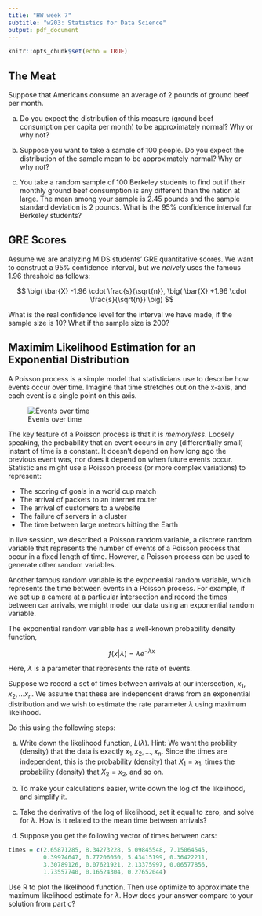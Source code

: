 ```yaml
---
title: "HW week 7"
subtitle: "w203: Statistics for Data Science"
output: pdf_document
---
```


```r
knitr::opts_chunk$set(echo = TRUE)
```



## The Meat 

Suppose that Americans consume an average of 2 pounds of ground beef per month.

(a) Do you expect the distribution of this measure (ground beef consumption per capita per month) to be approximately normal? Why or why not?

(b) Suppose you want to take a sample of 100 people. Do you expect the distribution of the sample mean to be approximately normal? Why or why not?

(c) You take a random sample of 100 Berkeley students to find out if their monthly ground beef consumption is any different than the nation at large.  The mean among your sample is 2.45 pounds and the sample standard deviation is 2 pounds. What is the 95\% confidence interval for Berkeley students?



## GRE Scores
Assume we are analyzing MIDS students' GRE quantitative scores. We want to construct a $95\%$ confidence interval, but we *naively* uses the famous 1.96 threshold as follows:

$$ \big( \bar{X} -1.96 \cdot \frac{s}{\sqrt{n}}, \big( \bar{X} +1.96 \cdot \frac{s}{\sqrt{n}} \big) $$

What is the real confidence level for the interval we have made, if the sample size is 10?  What if the sample size is 200? 

## Maximim Likelihood Estimation for an Exponential Distribution

A Poisson process is a simple model that statisticians use to describe how events occur over time.  Imagine that time stretches out on the x-axis, and each event is a single point on this axis.

![Events over time](poisson.png)

The key feature of a Poisson process is that it is *memoryless*.  Loosely speaking, the probability that an event occurs in any (differentially small) instant of time is a constant.  It doesn't depend on how long ago the previous event was, nor does it depend on when future events occur.  Statisticians might use a Poisson process (or more complex variations) to represent:

- The scoring of goals in a world cup match
- The arrival of packets to an internet router
- The arrival of customers to a website
- The failure of servers in a cluster
- The time between large meteors hitting the Earth

In live session, we described a Poisson random variable, a discrete random variable that represents the number of events of a Poisson process that occur in a fixed length of time.  However, a Poisson process can be used to generate other random variables.

Another famous random variable is the exponential random variable, which represents the time between events in a Poisson process.  For example, if we set up a camera at a particular intersection and record the times between car arrivals, we might model our data using an exponential random variable.

The exponential random variable has a well-known probability density function,

$$ f(x|\lambda) = \lambda e^{-\lambda x} $$

Here, $\lambda$ is a parameter that represents the rate of events.

Suppose we record a set of times between arrivals at our intersection, $x_1, x_2, ... x_n$.  We assume that these are independent draws from an exponential distribution and we wish to estimate the rate parameter $\lambda$ using maximum likelihood.

Do this using the following steps:

a. Write down the likelihood function, $L(\lambda)$.  Hint: We want the probility (density) that the data is exactly $x_1, x_2,...,x_n$.  Since the times are independent, this is the probability (density) that $X_1 = x_1$, times the probability (density) that $X_2 = x_2$, and so on.

b. To make your calculations easier, write down the log of the likelihood, and simplify it.

c. Take the derivative of the log of likelihood, set it equal to zero, and solve for $\lambda$.  How is it related to the mean time between arrivals?

d. Suppose you get the following vector of times between cars:

```r
times = c(2.65871285, 8.34273228, 5.09845548, 7.15064545,
          0.39974647, 0.77206050, 5.43415199, 0.36422211,
          3.30789126, 0.07621921, 2.13375997, 0.06577856,
          1.73557740, 0.16524304, 0.27652044)
```

Use R to plot the likelihood function.   Then use optimize to approximate the maximum likelihood estimate for $\lambda$.  How does your answer compare to your solution from part c?
